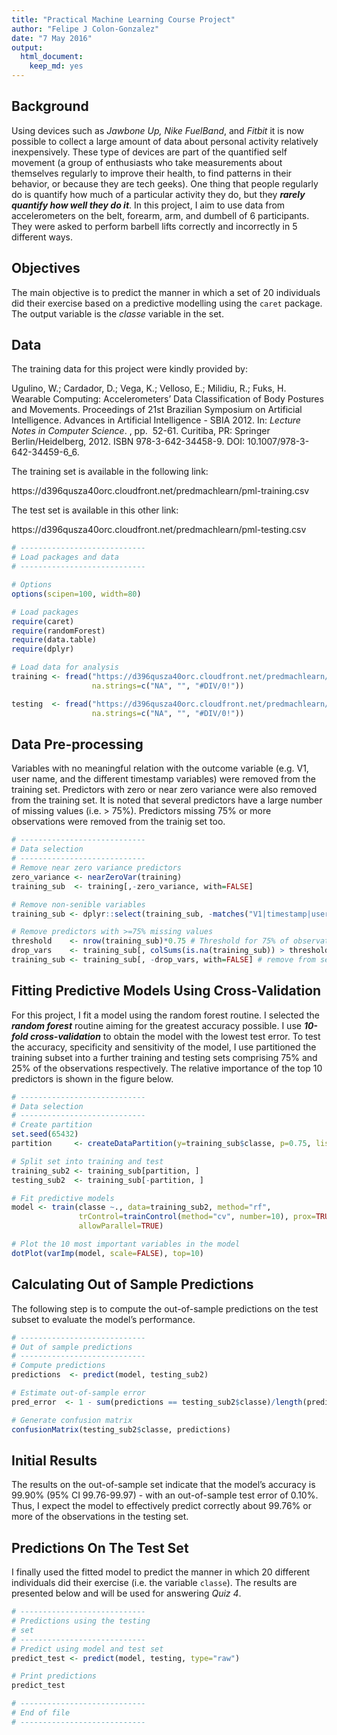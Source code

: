 ```yaml
---
title: "Practical Machine Learning Course Project"
author: "Felipe J Colon-Gonzalez"
date: "7 May 2016"
output: 
  html_document: 
    keep_md: yes
---
```


## Background

Using devices such as _Jawbone Up, Nike FuelBand_, and _Fitbit_ it is now possible to 
collect a large amount of data about personal activity relatively inexpensively. These 
type of devices are part of the quantified self movement (a group of enthusiasts who 
take measurements about themselves regularly to improve their health, to find patterns 
in their behavior, or because they are tech geeks). One thing that people regularly do 
is quantify how much of a particular activity they do, but they _**rarely quantify how 
well they do it**_. In this project, I aim to use data from accelerometers on the 
belt, forearm, arm, and dumbell of 6 participants. They were asked to perform barbell 
lifts correctly and incorrectly in 5 different ways. 

## Objectives
The main objective is to predict the manner in which a set of 20 individuals did their
exercise based on a predictive modelling using the `caret` package. The output variable 
is the _classe_ variable in the set. 

## Data
The training data for this project were kindly provided by: 

Ugulino, W.; Cardador, D.; Vega, K.; Velloso, E.; Milidiu, R.; Fuks, H. Wearable 
Computing: Accelerometers' Data Classification of Body Postures and Movements. 
Proceedings of 21st Brazilian Symposium on Artificial Intelligence. Advances in 
Artificial Intelligence - SBIA 2012. In: _Lecture Notes in Computer Science_. , pp. 
52-61. Curitiba, PR: Springer Berlin/Heidelberg, 2012. ISBN 978-3-642-34458-9. 
DOI: 10.1007/978-3-642-34459-6_6.

The training set is available in the following link:

https://d396qusza40orc.cloudfront.net/predmachlearn/pml-training.csv

The test set is available in this other link:

https://d396qusza40orc.cloudfront.net/predmachlearn/pml-testing.csv

```r
# ----------------------------
# Load packages and data
# ----------------------------

# Options
options(scipen=100, width=80)

# Load packages
require(caret)
require(randomForest)
require(data.table)
require(dplyr)

# Load data for analysis
training <- fread("https://d396qusza40orc.cloudfront.net/predmachlearn/pml-training.csv",
                  na.strings=c("NA", "", "#DIV/0!"))

testing  <- fread("https://d396qusza40orc.cloudfront.net/predmachlearn/pml-testing.csv",
                  na.strings=c("NA", "", "#DIV/0!"))
```

## Data Pre-processing

Variables with no meaningful relation with the outcome variable (e.g. V1, user name, and 
the different timestamp variables) were removed from the training set. Predictors with zero 
or near zero variance were also removed from the training set. It is noted that several
predictors have a large number of missing values (i.e. > 75%). Predictors missing 75% or 
more observations were removed from the trainig set too.

```r
# ----------------------------
# Data selection
# ----------------------------
# Remove near zero variance predictors
zero_variance <- nearZeroVar(training)
training_sub  <- training[,-zero_variance, with=FALSE]

# Remove non-senible variables
training_sub <- dplyr::select(training_sub, -matches("V1|timestamp|user_name"))

# Remove predictors with >=75% missing values
threshold    <- nrow(training_sub)*0.75 # Threshold for 75% of observations
drop_vars    <- training_sub[, colSums(is.na(training_sub)) > threshold] # identify vars
training_sub <- training_sub[, -drop_vars, with=FALSE] # remove from set
```

## Fitting Predictive Models Using Cross-Validation

For this project, I fit a model using the random forest routine. I selected the **_random 
forest_** routine aiming for the greatest accuracy possible. I use _**10-fold 
cross-validation**_ to obtain the model with the lowest test error. To test the accuracy, specificity and sensitivity of the model, I use partitioned the training subset into a
further training and testing sets comprising 75% and 25% of the observations respectively.
The relative importance of the top 10 predictors is shown in the figure below.

```r
# ----------------------------
# Data selection
# ----------------------------
# Create partition
set.seed(65432)
partition     <- createDataPartition(y=training_sub$classe, p=0.75, list=FALSE)

# Split set into training and test
training_sub2 <- training_sub[partition, ]
testing_sub2  <- training_sub[-partition, ]

# Fit predictive models
model <- train(classe ~., data=training_sub2, method="rf", 
               trControl=trainControl(method="cv", number=10), prox=TRUE, 
               allowParallel=TRUE)

# Plot the 10 most important variables in the model
dotPlot(varImp(model, scale=FALSE), top=10)

```

## Calculating Out of Sample Predictions
The following step is to compute the out-of-sample predictions on the test subset to 
evaluate the model's performance.  

```r
# ----------------------------
# Out of sample predictions
# ----------------------------
# Compute predictions
predictions  <- predict(model, testing_sub2)

# Estimate out-of-sample error
pred_error  <- 1 - sum(predictions == testing_sub2$classe)/length(predictions)

# Generate confusion matrix
confusionMatrix(testing_sub2$classe, predictions)
```

## Initial Results
The results on the out-of-sample set indicate that the model's accuracy is 99.90% 
(95% CI 99.76-99.97) - with an out-of-sample test error of 0.10%. Thus, I expect the
model to effectively predict correctly about 99.76%  or more of the observations in 
the testing set.

## Predictions On The Test Set
I finally used the fitted model to predict the manner in which 20 different individuals
did their exercise (i.e. the variable `classe`). The results are presented below and
will be used for answering _Quiz 4_.

```r
# ----------------------------
# Predictions using the testing
# set
# ----------------------------
# Predict using model and test set
predict_test <- predict(model, testing, type="raw")

# Print predictions
predict_test

# ----------------------------
# End of file
# ----------------------------
```


